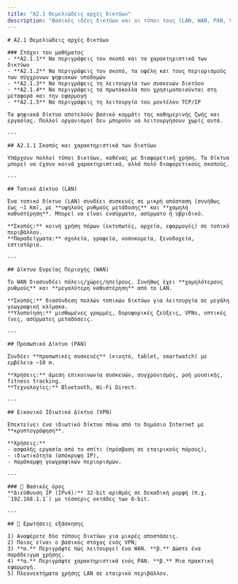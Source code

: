 ```yaml
---
title: "A2.1 Θεμελιώδεις αρχές δικτύων"
description: "Βασικές ιδέες δικτύων και οι τύποι τους (LAN, WAN, PAN, VPN), με βασικούς ορισμούς και ερωτήσεις εξάσκησης."
---
```


<article className="prose prose-lg prose-slate max-w-none">

    # A2.1 Θεμελιώδεις αρχές δικτύων

    ### Στόχοι του μαθήματος
    - **A2.1.1** Να περιγράφεις τον σκοπό και τα χαρακτηριστικά των δικτύων
    - **A2.1.2** Να περιγράφεις τον σκοπό, τα οφέλη και τους περιορισμούς των σύγχρονων ψηφιακών υποδομών
    - **A2.1.3** Να περιγράφεις τη λειτουργία των συσκευών δικτύου
    - **A2.1.4** Να περιγράφεις τα πρωτόκολλα που χρησιμοποιούνται στη μεταφορά και την εφαρμογή
    - **A2.1.5** Να περιγράφεις τη λειτουργία του μοντέλου TCP/IP

    Τα ψηφιακά δίκτυα αποτελούν βασικό κομμάτι της καθημερινής ζωής και εργασίας. Πολλοί οργανισμοί δεν μπορούν να λειτουργήσουν χωρίς αυτά.

    ---

    ## A2.1.1 Σκοπός και χαρακτηριστικά των δικτύων

    Υπάρχουν πολλοί τύποι δικτύων, καθένας με διαφορετική χρήση. Τα δίκτυα μπορεί να έχουν κοινά χαρακτηριστικά, αλλά πολύ διαφορετικούς σκοπούς.

    ---

    ## Τοπικό Δίκτυο (LAN)

    Ένα τοπικό δίκτυο (LAN) συνδέει συσκευές σε μικρή απόσταση (συνήθως έως ~1 km), με **υψηλούς ρυθμούς μετάδοσης** και **χαμηλή καθυστέρηση**. Μπορεί να είναι ενσύρματο, ασύρματο ή υβριδικό.

    **Σκοπός:** κοινή χρήση πόρων (εκτυπωτές, αρχεία, εφαρμογές) σε τοπικό περιβάλλον.
    **Παραδείγματα:** σχολεία, γραφεία, νοσοκομεία, ξενοδοχεία, εστιατόρια.

    ---

    ## Δίκτυο Ευρείας Περιοχής (WAN)

    Το WAN διασυνδέει πόλεις/χώρες/ηπείρους. Συνήθως έχει **χαμηλότερους ρυθμούς** και **μεγαλύτερη καθυστέρηση** από το LAN.

    **Σκοπός:** διασύνδεση πολλών τοπικών δικτύων για λειτουργία σε μεγάλη γεωγραφική κλίμακα.
    **Υλοποίηση:** μισθωμένες γραμμές, δορυφορικές ζεύξεις, VPNs, οπτικές ίνες, ασύρματες μεταδόσεις.

    ---

    ## Προσωπικό Δίκτυο (PAN)

    Συνδέει **προσωπικές συσκευές** (κινητό, tablet, smartwatch) με εμβέλεια ~10 m.

    **Χρήσεις:** άμεση επικοινωνία συσκευών, συγχρονισμός, ροή μουσικής, fitness tracking.
    **Τεχνολογίες:** Bluetooth, Wi‑Fi Direct.

    ---

    ## Εικονικό Ιδιωτικό Δίκτυο (VPN)

    Επεκτείνει ένα ιδιωτικό δίκτυο πάνω από το δημόσιο Internet με **κρυπτογράφηση**.

    **Χρήσεις:**
    - ασφαλής εργασία από το σπίτι (πρόσβαση σε εταιρικούς πόρους),
    - ιδιωτικότητα (απόκρυψη IP),
    - παράκαμψη γεωγραφικών περιορισμών.

    ---

    ### 🔑 Βασικός όρος
    **Διεύθυνση IP (IPv4):** 32‑bit αριθμός σε δεκαδική μορφή (π.χ. `192.168.1.1`) με τέσσερις οκτάδες των 8‑bit.

    ---

    ## 📘 Ερωτήσεις εξάσκησης

    1) Αναφέρετε δύο τύπους δικτύων για μικρές αποστάσεις.
    2) Ποιος είναι ο βασικός στόχος ενός VPN;
    3) **α.** Περιγράψτε πώς λειτουργεί ένα WAN. **β.** Δώστε ένα παράδειγμα χρήσης.
    4) **α.** Περιγράψτε χαρακτηριστικά ενός PAN. **β.** Μια πρακτική εφαρμογή.
    5) Πλεονεκτήματα χρήσης LAN σε εταιρικό περιβάλλον.

</article>
